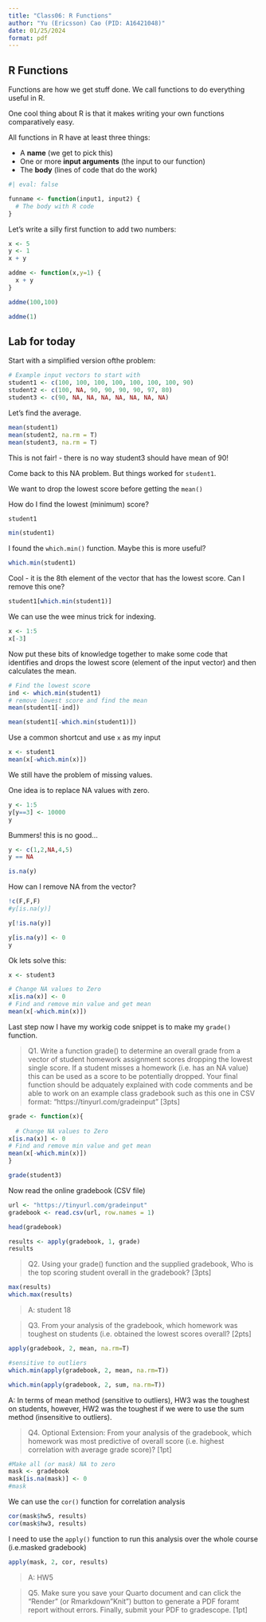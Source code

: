 ```yaml
---
title: "Class06: R Functions"
author: "Yu (Ericsson) Cao (PID: A16421048)"
date: 01/25/2024
format: pdf
---
```


## R Functions

Functions are how we get stuff done. We call functions to do everything useful in R.  

One cool thing about R is that it makes writing your own functions comparatively easy.

All functions in R have at least three things:

- A **name** (we get to pick this)
- One or more **input arguments** (the input to our function)
- The **body** (lines of code that do the work)

```r
#| eval: false

funname <- function(input1, input2) {
  # The body with R code
}
```

Let's write a silly first function to add two numbers:

```r
x <- 5
y <- 1
x + y
```

```r
addme <- function(x,y=1) {
  x + y
}
```

```r
addme(100,100)
```


```r
addme(1)
```

## Lab for today


Start with a simplified version ofthe problem:

```r
# Example input vectors to start with
student1 <- c(100, 100, 100, 100, 100, 100, 100, 90)
student2 <- c(100, NA, 90, 90, 90, 90, 97, 80)
student3 <- c(90, NA, NA, NA, NA, NA, NA, NA)
```

Let's find the average.

```r
mean(student1)
mean(student2, na.rm = T)
mean(student3, na.rm = T)
```

This is not fair! - there is no way student3 should have mean of 90!

Come back to this NA problem. But things worked for `student1`.

We want to drop the lowest score before getting the `mean()`

How do I find the lowest (minimum) score?

```r
student1
```
```r
min(student1)
```
I found the `which.min()` function. Maybe this is more useful?

```r
which.min(student1)
```
Cool - it is the 8th element of the vector that has the lowest score. Can I remove this one?

```r
student1[which.min(student1)]
```

We can use the wee minus trick for indexing.

```r
x <- 1:5
x[-3]
```

Now put these bits of knowledge together to make some code that identifies and drops the lowest score (element of the input vector) and then calculates the mean.

```r
# Find the lowest score
ind <- which.min(student1)
# remove lowest score and find the mean
mean(student1[-ind])
```

```r
mean(student1[-which.min(student1)])
```
Use a common shortcut and use `x` as my input

```r
x <- student1
mean(x[-which.min(x)])
```

We still have the problem of missing values.

One idea is to replace NA values with zero.

```r
y <- 1:5
y[y==3] <- 10000
y
```
Bummers! this is no good...
```r
y <- c(1,2,NA,4,5)
y == NA
```


```r
is.na(y)
```

How can I remove NA from the vector?
```r
!c(F,F,F)
#y[is.na(y)]
```

```r
y[!is.na(y)]
```

```r
y[is.na(y)] <- 0
y
```

Ok lets solve this:

```r
x <- student3

# Change NA values to Zero
x[is.na(x)] <- 0
# Find and remove min value and get mean
mean(x[-which.min(x)])

```


Last step now I have my workig code snippet is to make my `grade()`  function.

> Q1. Write a function grade() to determine an overall grade from a vector of student homework assignment scores dropping the lowest single score. If a student misses a homework (i.e. has an NA value) this can be used as a score to be potentially dropped. Your final function should be adquately explained with code comments and be able to work on an example class gradebook such as this one in CSV format: “https://tinyurl.com/gradeinput” [3pts]

```r
grade <- function(x){
  
  # Change NA values to Zero
x[is.na(x)] <- 0
# Find and remove min value and get mean
mean(x[-which.min(x)])
}
```

```r
grade(student3)
```

Now read the online gradebook (CSV file)
```r
url <- "https://tinyurl.com/gradeinput"
gradebook <- read.csv(url, row.names = 1)

head(gradebook)
```

```r
results <- apply(gradebook, 1, grade)
results
```

> Q2. Using your grade() function and the supplied gradebook, Who is the top scoring student overall in the gradebook? [3pts]

```r
max(results)
which.max(results)
```
> A: student 18

> Q3. From your analysis of the gradebook, which homework was toughest on students (i.e. obtained the lowest scores overall? [2pts]

```r
apply(gradebook, 2, mean, na.rm=T)
```

```r
#sensitive to outliers
which.min(apply(gradebook, 2, mean, na.rm=T))
```

```r
which.min(apply(gradebook, 2, sum, na.rm=T))
```

A: In terms of mean method (sensitive to outliers), HW3 was the toughest on students, however, HW2 was the toughest if we were to use the sum method (insensitive to outliers).

> Q4. Optional Extension: From your analysis of the gradebook, which homework was most predictive of overall score (i.e. highest correlation with average grade score)? [1pt]

```r
#Make all (or mask) NA to zero
mask <- gradebook
mask[is.na(mask)] <- 0
#mask
```

We can use the `cor()` function for correlation analysis

```r
cor(mask$hw5, results)
cor(mask$hw3, results)
```

I need to use the `apply()` function to run this analysis over the whole course (i.e.masked gradebook)

```r
apply(mask, 2, cor, results)
```
> A: HW5

> Q5. Make sure you save your Quarto document and can click the “Render” (or Rmarkdown”Knit”) button to generate a PDF foramt report without errors. Finally, submit your PDF to gradescope. [1pt]